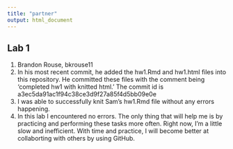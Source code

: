 ```yaml
---
title: "partner"
output: html_document
---
```


## Lab 1

1. Brandon Rouse, bkrouse11
2. In his most recent commit, he added the hw1.Rmd and hw1.html files into this repository. He committed these files with the comment being 'completed hw1 with knitted html.' The commit id is a3ec5da91ac1f94c38ce3d9f27a85f4d5bb09e0e
3. I was able to successfully knit Sam's hw1.Rmd file without any errors happening. 
4. In this lab I encountered no errors. The only thing that will help me is by practicing and performing these tasks more often. Right now, I'm a little slow and inefficient. With time and practice, I will become better at collaborting with others by using GitHub. 
